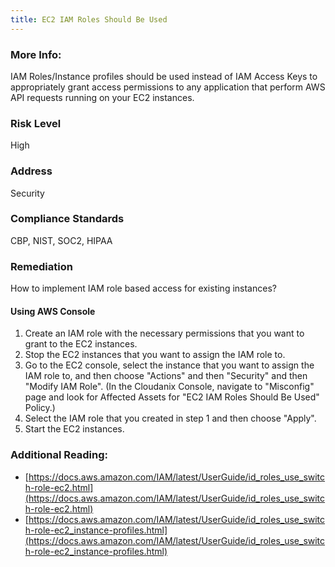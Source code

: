```yaml
---
title: EC2 IAM Roles Should Be Used
---
```


### More Info:

IAM Roles/Instance profiles should be used instead of IAM Access Keys to appropriately grant access permissions to any application that perform AWS API requests running on your EC2 instances.

### Risk Level

High

### Address

Security

### Compliance Standards

CBP, NIST, SOC2, HIPAA

### Remediation

How to implement IAM role based access for existing instances?

#### Using AWS Console

1. Create an IAM role with the necessary permissions that you want to grant to the EC2 instances.
2. Stop the EC2 instances that you want to assign the IAM role to.
3. Go to the EC2 console, select the instance that you want to assign the IAM role to, and then choose "Actions" and then "Security" and then "Modify IAM Role".
    (In the Cloudanix Console, navigate to "Misconfig" page and look for Affected Assets for "EC2 IAM Roles Should Be Used" Policy.)
4. Select the IAM role that you created in step 1 and then choose "Apply".
5. Start the EC2 instances.

### Additional Reading:

- [https://docs.aws.amazon.com/IAM/latest/UserGuide/id_roles_use_switch-role-ec2.html](https://docs.aws.amazon.com/IAM/latest/UserGuide/id_roles_use_switch-role-ec2.html)
- [https://docs.aws.amazon.com/IAM/latest/UserGuide/id_roles_use_switch-role-ec2_instance-profiles.html](https://docs.aws.amazon.com/IAM/latest/UserGuide/id_roles_use_switch-role-ec2_instance-profiles.html)
